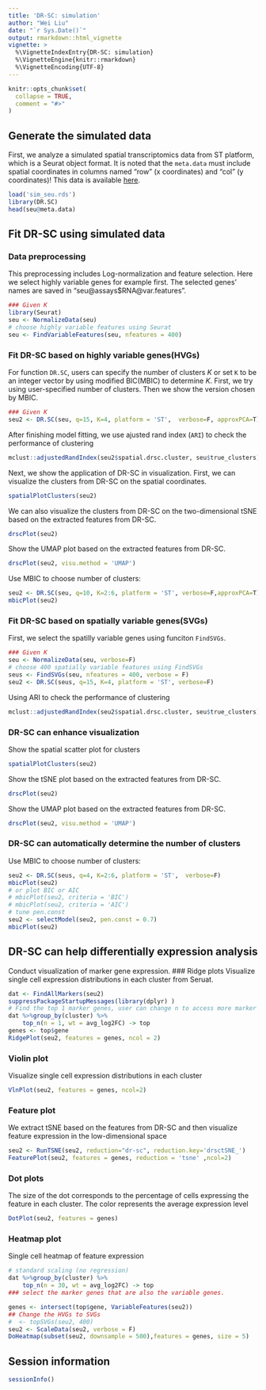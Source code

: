 ---
title: 'DR-SC: simulation'
author: "Wei Liu"
date: "`r Sys.Date()`"
output: rmarkdown::html_vignette
vignette: >
  %\VignetteIndexEntry{DR-SC: simulation}
  %\VignetteEngine{knitr::rmarkdown}
  %\VignetteEncoding{UTF-8}
---

```{r, include = FALSE}
knitr::opts_chunk$set(
  collapse = TRUE,
  comment = "#>"
)
```

## Generate the simulated data
First, we analyze  a simulated spatial transcriptomics data from ST platform, which is a Seurat object format. It is noted that the `meta.data` must include spatial coordinates in columns named "row" (x coordinates) and "col" (y coordinates)! This data is available [here](https://github.com/feiyoung/DR-SC.Analysis/tree/main/data/).
```{r   eval = FALSE}
load('sim_seu.rds')
library(DR.SC)
head(seu@meta.data)
```
## Fit DR-SC using simulated data

### Data preprocessing
This preprocessing includes Log-normalization and feature selection. Here we select highly variable genes for example first. The selected genes' names are saved in "seu@assays$RNA@var.features".
```{r   eval = FALSE}
### Given K
library(Seurat)
seu <- NormalizeData(seu)
# choose highly variable features using Seurat
seu <- FindVariableFeatures(seu, nfeatures = 400)
```

### Fit DR-SC based on highly variable genes(HVGs)
For function `DR.SC`, users can specify the number of clusters $K$ or set `K` to be an integer vector by using modified BIC(MBIC) to determine $K$. First, we try using user-specified number of clusters. Then we show the version chosen by MBIC.
```{r   eval = FALSE}
### Given K
seu2 <- DR.SC(seu, q=15, K=4, platform = 'ST',  verbose=F, approxPCA=T)
```

After finishing model fitting, we use ajusted rand index (`ARI`) to check the performance of clustering
```{r   eval = FALSE}
mclust::adjustedRandIndex(seu2$spatial.drsc.cluster, seu$true_clusters)
```
Next, we show the application of DR-SC in visualization. First, we can visualize the  clusters from DR-SC on the spatial coordinates.
```{r   eval = FALSE}
spatialPlotClusters(seu2)
```

We can also visualize the clusters from DR-SC on the two-dimensional tSNE based on the extracted features from DR-SC.
```{r   eval = FALSE}
drscPlot(seu2)
```
Show the UMAP plot based on the extracted features from DR-SC.
```{r   eval = FALSE}
drscPlot(seu2, visu.method = 'UMAP')
```

Use MBIC to choose number of clusters:
```{r   eval = FALSE}
seu2 <- DR.SC(seu, q=10, K=2:6, platform = 'ST', verbose=F,approxPCA=T)
mbicPlot(seu2)
```




### Fit DR-SC based on spatially variable genes(SVGs)
First, we select the spatilly variable genes using funciton `FindSVGs`.
```{r   eval = FALSE}
### Given K
seu <- NormalizeData(seu, verbose=F)
# choose 400 spatially variable features using FindSVGs
seus <- FindSVGs(seu, nfeatures = 400, verbose = F)
seu2 <- DR.SC(seus, q=15, K=4, platform = 'ST', verbose=F)
```

Using ARI to check the performance of clustering
```{r   eval = FALSE}
mclust::adjustedRandIndex(seu2$spatial.drsc.cluster, seu$true_clusters)
```
### DR-SC can enhance visualization
Show the spatial scatter plot for clusters
```{r   eval = FALSE}
spatialPlotClusters(seu2)
```

Show the tSNE plot based on the extracted features from DR-SC.
```{r   eval = FALSE}
drscPlot(seu2)
```
Show the UMAP plot based on the extracted features from DR-SC.
```{r   eval = FALSE}
drscPlot(seu2, visu.method = 'UMAP')
```

### DR-SC can automatically determine the number of clusters
Use MBIC to choose number of clusters:
```{r   eval = FALSE}
seu2 <- DR.SC(seus, q=4, K=2:6, platform = 'ST',  verbose=F)
mbicPlot(seu2)
# or plot BIC or AIC
# mbicPlot(seu2, criteria = 'BIC')
# mbicPlot(seu2, criteria = 'AIC')
# tune pen.const
seu2 <- selectModel(seu2, pen.const = 0.7)
mbicPlot(seu2)
```




## DR-SC can help differentially expression analysis 
Conduct visualization of marker gene expression.
### Ridge plots 
Visualize single cell expression distributions in each cluster from Seruat.
```{r   eval = FALSE}
dat <- FindAllMarkers(seu2)
suppressPackageStartupMessages(library(dplyr) )
# Find the top 1 marker genes, user can change n to access more marker genes
dat %>%group_by(cluster) %>%
    top_n(n = 1, wt = avg_log2FC) -> top
genes <- top$gene
RidgePlot(seu2, features = genes, ncol = 2)
```
### Violin plot
Visualize single cell expression distributions in each cluster
```{r   eval = FALSE}
VlnPlot(seu2, features = genes, ncol=2)
```
### Feature plot
We extract tSNE based on the features from DR-SC and then visualize feature expression in the low-dimensional space
 
```{r   eval = FALSE}
seu2 <- RunTSNE(seu2, reduction="dr-sc", reduction.key='drsctSNE_')
FeaturePlot(seu2, features = genes, reduction = 'tsne' ,ncol=2)

```


### Dot plots 
The size of the dot corresponds to the percentage of cells expressing the
feature in each cluster. The color represents the average expression level
```{r   eval = FALSE}
DotPlot(seu2, features = genes)
```

### Heatmap plot
Single cell heatmap of feature expression
```{r   eval = FALSE}
# standard scaling (no regression)
dat %>%group_by(cluster) %>%
    top_n(n = 30, wt = avg_log2FC) -> top
### select the marker genes that are also the variable genes.

genes <- intersect(top$gene, VariableFeatures(seu2))
## Change the HVGs to SVGs
#  <- topSVGs(seu2, 400)
seu2 <- ScaleData(seu2, verbose = F)
DoHeatmap(subset(seu2, downsample = 500),features = genes, size = 5)
```



## Session information
```{r   eval = FALSE}
sessionInfo()
```

